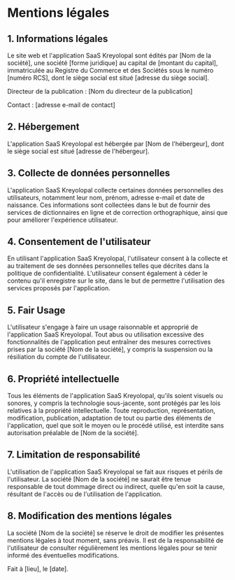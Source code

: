 # Mentions légales

## 1. Informations légales

Le site web et l'application SaaS Kreyolopal sont édités par [Nom de la société], une société [forme juridique] au capital de [montant du capital], immatriculée au Registre du Commerce et des Sociétés sous le numéro [numéro RCS], dont le siège social est situé [adresse du siège social].

Directeur de la publication : [Nom du directeur de la publication]

Contact : [adresse e-mail de contact]

## 2. Hébergement

L'application SaaS Kreyolopal est hébergée par [Nom de l'hébergeur], dont le siège social est situé [adresse de l'hébergeur].

## 3. Collecte de données personnelles

L'application SaaS Kreyolopal collecte certaines données personnelles des utilisateurs, notamment leur nom, prénom, adresse e-mail et date de naissance. Ces informations sont collectées dans le but de fournir des services de dictionnaires en ligne et de correction orthographique, ainsi que pour améliorer l'expérience utilisateur.

## 4. Consentement de l'utilisateur

En utilisant l'application SaaS Kreyolopal, l'utilisateur consent à la collecte et au traitement de ses données personnelles telles que décrites dans la politique de confidentialité. L'utilisateur consent également à céder le contenu qu'il enregistre sur le site, dans le but de permettre l'utilisation des services proposés par l'application.

## 5. Fair Usage

L'utilisateur s'engage à faire un usage raisonnable et approprié de l'application SaaS Kreyolopal. Tout abus ou utilisation excessive des fonctionnalités de l'application peut entraîner des mesures correctives prises par la société [Nom de la société], y compris la suspension ou la résiliation du compte de l'utilisateur.

## 6. Propriété intellectuelle

Tous les éléments de l'application SaaS Kreyolopal, qu'ils soient visuels ou sonores, y compris la technologie sous-jacente, sont protégés par les lois relatives à la propriété intellectuelle. Toute reproduction, représentation, modification, publication, adaptation de tout ou partie des éléments de l'application, quel que soit le moyen ou le procédé utilisé, est interdite sans autorisation préalable de [Nom de la société].

## 7. Limitation de responsabilité

L'utilisation de l'application SaaS Kreyolopal se fait aux risques et périls de l'utilisateur. La société [Nom de la société] ne saurait être tenue responsable de tout dommage direct ou indirect, quelle qu'en soit la cause, résultant de l'accès ou de l'utilisation de l'application.

## 8. Modification des mentions légales

La société [Nom de la société] se réserve le droit de modifier les présentes mentions légales à tout moment, sans préavis. Il est de la responsabilité de l'utilisateur de consulter régulièrement les mentions légales pour se tenir informé des éventuelles modifications.

Fait à [lieu], le [date].
